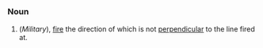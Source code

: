 =={{en}}==
===Noun===
# (''Military''), [[fire]] the direction of which is not [[perpendicular]] to the line fired at.